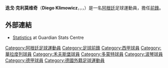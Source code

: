 {{BLP unsourced|time=2020-04-04T04:46:31+00:00}}
{{noteta
|G1=德甲
|G2=足球
|G3=西甲
|G4=南美球會
|T=zh-hans:迭戈·克利莫维奇;zh-hk:迪亞高·基利莫域斯;zh-tw:迭戈·克利莫維奇;
|1=zh-hans:克利莫维奇;zh-hk:基利莫域斯;zh-tw:克利莫維奇;
|2=zh-hans:迭戈;zh-hk:迪亞高;zh-tw:迭戈;
|3=zh-hans:费尔南多;zh-hk:費蘭度;zh-tw:費南多;
}}
{{Football player infobox
 | playername = 迭戈·克利莫维奇<br>''Diego Klimowicz''
 | image = Diego Klimowicz.jpg
 | fullname =  迭戈·费尔南多·克利莫维奇<br>Diego Fernando Klimowicz 
 | height = {{height|m=1.91}}
 | nickname = 
 | dateofbirth = {{birth date and age|1974|7|6}}         
 | cityofbirth = [[基爾梅斯|基爾梅斯]] 
 | countryofbirth = [[阿根廷|阿根廷]]
| currentclub = 
 | position = [[前鋒_(足球)|前鋒]]
| years1 = 1993–1996 | clubs1 = [[科尔多瓦学院足球俱乐部|科尔多瓦学院]] | caps1 = 57 | goals1 = 12
| years2 = 1996–1997 | clubs2 = [[巴列卡诺闪电|巴列卡诺]] | caps2 = 46 | goals2 = 12
| years3 = 1997–1999 | clubs3 = [[皇家巴利亞多利德足球俱樂部|巴利亞多利德]] | caps3 = 41 | goals3 = 4
| years4 = 1999–2001 | clubs4 = [[拉努斯竞技俱乐部|拉努斯]] | caps4 = 77 | goals4 = 41
| years5 = 2001–2007 | clubs5 = [[沃尔夫斯堡足球俱乐部|沃尔夫斯堡]] | caps5 = 149 | goals5 = 57
| years6 = 2007–2009 | clubs6 = [[多特蒙德足球俱樂部|多特蒙德]] | caps6 = 38 | goals6 = 6
| years7 = 2009–2010 | clubs7 = [[波琴體育會|波琴]] | caps7 = 26 | goals7 = 8
| years8 = 2011 | clubs8 = [[科尔多瓦学院足球俱乐部|科尔多瓦学院]] | caps8 = 10 | goals8 = 1<!-- LEAGUE STATS ONLY -->
| totalcaps = 444 | totalgoals = 141
}}

'''迭戈·克利莫维奇'''（'''Diego Klimowicz'''，{{IPA-es|ˈdjeɣo kliˈmowitʃ}}，{{IPA-pl|ˈdjego kliˈmovitʂ}}，{{bd|1974年|7月6日|catidx=Klimowicz, Diego}}）是一名[[阿根廷|阿根廷]]足球運動員，擔任[[前鋒_(足球)|前鋒]]。

==外部連結==
*[http://touchline.onthespot.co.uk/guardian/StatsCentre.asp?Lang=0&CTID=12&CPID=1&pStr=Player&PLID=55008&TEID=78 Statistics]{{dead link|date=2018年4月 |bot=InternetArchiveBot |fix-attempted=yes }} at Guardian Stats Centre

{{DEFAULTSORT:Klimowicz, Diego}}
[[Category:阿根廷足球運動員|Category:阿根廷足球運動員]]
[[Category:足球前鋒|Category:足球前鋒]]
[[Category:西甲球員|Category:西甲球員]]
[[Category:華拉度列球員|Category:華拉度列球員]]
[[Category:禾夫斯堡球員|Category:禾夫斯堡球員]]
[[Category:多蒙特球員|Category:多蒙特球員]]
[[Category:波琴球員|Category:波琴球員]]
[[Category:德甲球員|Category:德甲球員]]
[[Category:德國外籍足球運動員|Category:德國外籍足球運動員]]
{{soccer-bio-stub}}